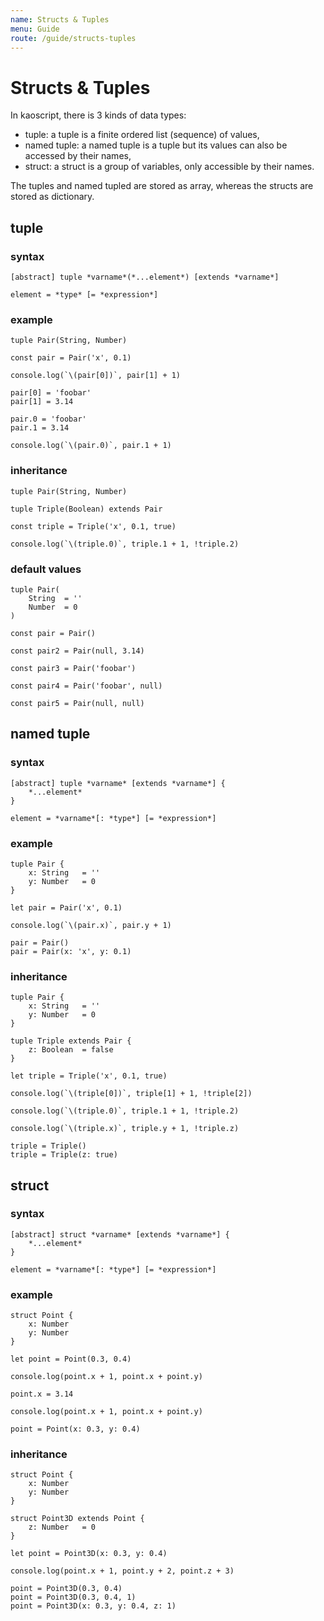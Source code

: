 ```yaml
---
name: Structs & Tuples
menu: Guide
route: /guide/structs-tuples
---
```


# Structs & Tuples

In kaoscript, there is 3 kinds of data types:

- tuple: a tuple is a finite ordered list (sequence) of values,
- named tuple: a named tuple is a tuple but its values can also be accessed by their names,
- struct: a struct is a group of variables, only accessible by their names.

The tuples and named tupled are stored as array, whereas the structs are stored as dictionary.

## tuple

### syntax

```syntax
[abstract] tuple *varname*(*...element*) [extends *varname*]

element = *type* [= *expression*]
```

### example

```kaoscript
tuple Pair(String, Number)

const pair = Pair('x', 0.1)

console.log(`\(pair[0])`, pair[1] + 1)

pair[0] = 'foobar'
pair[1] = 3.14

pair.0 = 'foobar'
pair.1 = 3.14

console.log(`\(pair.0)`, pair.1 + 1)
```

### inheritance

```kaoscript
tuple Pair(String, Number)

tuple Triple(Boolean) extends Pair

const triple = Triple('x', 0.1, true)

console.log(`\(triple.0)`, triple.1 + 1, !triple.2)
```

### default values

```kaoscript
tuple Pair(
	String	= ''
	Number	= 0
)

const pair = Pair()

const pair2 = Pair(null, 3.14)

const pair3 = Pair('foobar')

const pair4 = Pair('foobar', null)

const pair5 = Pair(null, null)
```

## named tuple

### syntax

```syntax
[abstract] tuple *varname* [extends *varname*] {
	*...element*
}

element = *varname*[: *type*] [= *expression*]
```

### example

```kaoscript
tuple Pair {
	x: String	= ''
	y: Number	= 0
}

let pair = Pair('x', 0.1)

console.log(`\(pair.x)`, pair.y + 1)

pair = Pair()
pair = Pair(x: 'x', y: 0.1)
```

### inheritance

```kaoscript
tuple Pair {
	x: String	= ''
	y: Number	= 0
}

tuple Triple extends Pair {
	z: Boolean	= false
}

let triple = Triple('x', 0.1, true)

console.log(`\(triple[0])`, triple[1] + 1, !triple[2])

console.log(`\(triple.0)`, triple.1 + 1, !triple.2)

console.log(`\(triple.x)`, triple.y + 1, !triple.z)

triple = Triple()
triple = Triple(z: true)
```

## struct

### syntax

```syntax
[abstract] struct *varname* [extends *varname*] {
	*...element*
}

element = *varname*[: *type*] [= *expression*]
```

### example

```kaoscript
struct Point {
    x: Number
    y: Number
}

let point = Point(0.3, 0.4)

console.log(point.x + 1, point.x + point.y)

point.x = 3.14

console.log(point.x + 1, point.x + point.y)

point = Point(x: 0.3, y: 0.4)
```

### inheritance

```kaoscript
struct Point {
    x: Number
    y: Number
}

struct Point3D extends Point {
	z: Number	= 0
}

let point = Point3D(x: 0.3, y: 0.4)

console.log(point.x + 1, point.y + 2, point.z + 3)

point = Point3D(0.3, 0.4)
point = Point3D(0.3, 0.4, 1)
point = Point3D(x: 0.3, y: 0.4, z: 1)
```
